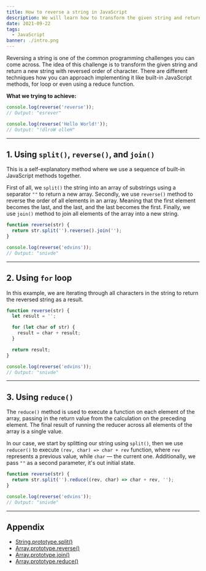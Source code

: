 ```yaml
---
title: How to reverse a string in JavaScript
description: We will learn how to transform the given string and return a new string with reversed order of character
date: 2021-09-22
tags:
  - JavaScript
banner: ./intro.png
---
```


Reversing a string is one of the common programming challenges you can come across. The idea of this challenge is to transform the given string and return a new string with reversed order of character. There are different techniques how you can approach implementing it like built-in JavaScript methods, for loop or even using a reduce function.

**What we trying to achieve:**

```jsx
console.log(reverse('reverse'));
// Output: "esrever"

console.log(reverse('Hello World!'));
// Output: "!dlroW olleH"
```

---

## 1. Using `split()`, `reverse()`, and `join()`

This is a self-explanatory method where we use a sequence of built-in JavaScript methods together.

First of all, we `split()` the string into an array of substrings using a separator `""` to return a new array. Secondly, we use `reverse()` method to reverse the order of all elements in an array. Meaning that the first element becomes the last, and the last, and the last becomes the first. Finally, we use `join()` method to join all elements of the array into a new string.

```jsx
function reverse(str) {
  return str.split('').reverse().join('');
}

console.log(reverse('edvins'));
// Output: "snivde"
```

---

## 2. Using `for` loop

In this example, we are iterating through all characters in the string to return the reversed string as a result.

```jsx
function reverse(str) {
  let result = '';

  for (let char of str) {
    result = char + result;
  }

  return result;
}

console.log(reverse('edvins'));
// Output: "snivde"
```

---

## 3. Using `reduce()`

The `reduce()` method is used to execute a function on each element of the array, passing in the return value from the calculation on the preceding element. The final result of running the reducer across all elements of the array is a single value.

In our case, we start by splitting our string using `split()`, then we use `reducer()` to execute `(rev, char) => char + rev` function, where `rev` represents a previous value, while `char` — the current one. Additionally, we pass `""` as a second parameter, it's out initial state.

```jsx
function reverse(str) {
  return str.split('').reduce((rev, char) => char + rev, '');
}

console.log(reverse('edvins'));
// Output: "snivde"
```

---

## Appendix

- [String.prototype.split()](https://developer.mozilla.org/en-US/docs/Web/JavaScript/Reference/Global_Objects/String/split)
- [Array.prototype.reverse()](https://developer.mozilla.org/en-US/docs/Web/JavaScript/Reference/Global_Objects/Array/reverse)
- [Array.prototype.join()](https://developer.mozilla.org/en-US/docs/Web/JavaScript/Reference/Global_Objects/Array/join)
- [Array.prototype.reduce()](https://developer.mozilla.org/en-US/docs/Web/JavaScript/Reference/Global_Objects/Array/reduce)
